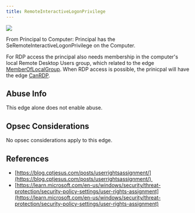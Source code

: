 ```yaml
---
title: RemoteInteractiveLogonPrivilege
---
```


<Frame>
  <img src="/hc/images/image-2-1.png"/>
</Frame>

From Principal to Computer: Principal has the SeRemoteInteractiveLogonPrivilege on the Computer.

For RDP access the principal also needs membership in the computer's local Remote Desktop Users group, which related to the edge [MemberOfLocalGroup](/hc/en-us/articles/17273173878555-MemberOfLocalGroup). When RDP access is possible, the prinicpal will have the edge [CanRDP](/hc/en-us/articles/17223431552027-CanRDP).

Abuse Info[](#heading-1)
------------------------

This edge alone does not enable abuse.

Opsec Considerations[](#heading-2)
----------------------------------

No opsec considerations apply to this edge.

References[](#heading-3)
------------------------

* [https://blog.cptjesus.com/posts/userrightsassignment/](https://blog.cptjesus.com/posts/userrightsassignment/) 
* [https://learn.microsoft.com/en-us/windows/security/threat-protection/security-policy-settings/user-rights-assignment](https://learn.microsoft.com/en-us/windows/security/threat-protection/security-policy-settings/user-rights-assignment)
